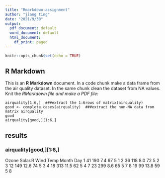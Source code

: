 ```yaml
---
title: "Rmarkdown-assignment"
author: "jiang ting"
date: "2021/9/30"
output:
  pdf_document: default
  word_document: default
  html_document:
    df_print: paged
---
```


```r
knitr::opts_chunk$set(echo = TRUE)
```

## R Markdown

This is an **R Markdown** document. In a code chunk make a data frame from the air quality dataset. In the same chunk clean the dataset from NA values. Knit the *RMarkdown file and make a PDF file*:

```
airquality[1:6,]  ###extract the 1:6rows of matrix(airquality)
good <- complete.cases(airquality)  ###extract the non-NA data from matrix airquality
good
airquality[good,][1:6,]
```
## results

### airquality[good,][1:6,]
  Ozone Solar.R Wind Temp Month Day
1    41     190  7.4   67     5   1
2    36     118  8.0   72     5   2
3    12     149 12.6   74     5   3
4    18     313 11.5   62     5   4
7    23     299  8.6   65     5   7
8    19      99 13.8   59     5   8



